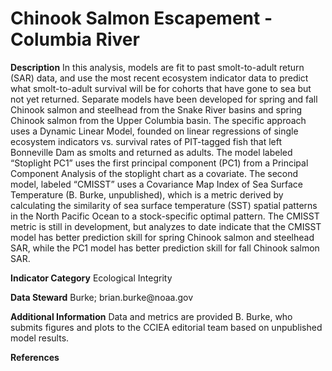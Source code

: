 # Chinook Salmon Escapement - Columbia River

**Description** In this analysis, models are fit to past smolt-to-adult return (SAR) data, and use the most recent ecosystem indicator data to predict what smolt-to-adult survival will be for cohorts that have gone to sea but not yet returned. Separate models have been developed for spring and fall Chinook salmon and steelhead from the Snake River basins and spring Chinook salmon from the Upper Columbia basin. The specific approach uses a Dynamic Linear Model, founded on linear regressions of single ecosystem indicators vs. survival rates of PIT-tagged fish that left Bonneville Dam as smolts and returned as adults. The model labeled “Stoplight PC1” uses the first principal component (PC1) from a Principal Component Analysis of the stoplight chart as a covariate. The second model, labeled “CMISST” uses a Covariance Map Index of Sea Surface Temperature (B. Burke, unpublished), which is a metric derived by calculating the similarity of sea surface temperature (SST) spatial patterns in the North Pacific Ocean to a stock-specific optimal pattern. The CMISST metric is still in development, but analyzes to date indicate that the CMISST model has better prediction skill for spring Chinook salmon and steelhead SAR, while the PC1 model has better prediction skill for fall Chinook salmon SAR.

**Indicator Category** Ecological Integrity

**Data Steward** Burke; brian.burke@noaa.gov

**Additional Information**
Data and metrics are provided B. Burke, who submits figures and plots to the CCIEA editorial team based on unpublished model results.

**References**
